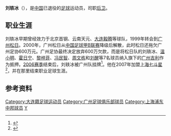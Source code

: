 {{Football player infobox
| playername = 刘轶冰
| fullname = 刘轶冰
| englishfullname = Liu Yibing
| countryofbirth = {{CHN}}
| cityofbirth = [[辽宁|辽宁]][[大连|大连]]
| dateofbirth = {{birth date and age|1975|4|16}}
| height = {{height|m=1.79}}
| position = [[后卫_(足球)|后卫]]
| currentclub = 退役
| clubnumber = 
| youthyears = 
| youthclubs = 
| years = <br><br>1998<br>1999-2000<br>2001-2006<br>2007-2008
| clubs = 北京首钢<br>云南天元<br>[[大连毅腾|大连毅腾]]<br>[[广州松日|广州松日]]<br>[[广州足球俱乐部|广州医药]]<br>[[上海浦东中邦足球俱乐部|上海七斗星/无锡中邦]]
| caps(goals) = <br><br><br>25 {{0}}(0)<br> {{0}}? {{0}}(0)
| pcupdate =
}}
'''刘轶冰'''（{{bd|1975年|4月16日|catIdx=L}}），是[[中国|中国]]已退役的[[足球|足球]]运动员，司职[[后卫_(足球)|后卫]]。

== 职业生涯 ==
刘轶冰早期曾经效力于北京首钢、云南天元、[[大连毅腾|大连毅腾]]等球队，1999年转会到[[广州松日|广州松日]]。2000年，广州松日从[[中国足球甲B联赛|中国足球甲B联赛]]降级后解散，此时松日还拖欠广州足协600万元。广州足协最终决定放弃600万欠款，而是将松日队的刘轶冰、[[温小明|温小明]]、[[霍日宁|霍日宁]]、[[黎梓菲|黎梓菲]]、[[冯民智|冯民智]]、[[周文栋|周文栋]]和[[刘醒|刘醒]]等7名球员纳入旗下的[[广州足球俱乐部|广州吉利]]作为抵押。[[2006年中国足球甲级联赛|2006赛季]]结束后，刘轶冰被广州队挂牌<ref>{{Cite web |url=http://gzdaily.dayoo.com/html/2006-12/17/content_19566748.htm |title=广药首批4名球员挂牌 |accessdate=2010-01-31 |archive-date=2012-07-15 |archive-url=https://archive.is/20120715004854/http://gzdaily.dayoo.com/html/2006-12/17/content_19566748.htm |dead-url=no }}</ref>。他在2007年加盟[[上海浦东中邦足球俱乐部|上海七斗星]]<ref>{{Cite web |url=http://sports.sina.com.cn/b/2007-03-18/13102808185.shtml |title=上海群英三大巴西外援到位 强力前锋曾战欧洲冠军杯 |accessdate=2010-01-31 |archive-date=2012-10-05 |archive-url=https://web.archive.org/web/20121005093438/http://sports.sina.com.cn/b/2007-03-18/13102808185.shtml |dead-url=no }}</ref>，并在那里结束职业足球生涯。

==参考资料==
{{Reflist}}

{{2004年广州日之泉名单}}
{{DEFAULTSORT:LIU Yibing}}
[[Category:大连籍足球运动员|Category:大连籍足球运动员]]
[[Category:广州足球俱乐部球员|Category:广州足球俱乐部球员]]
[[Category:上海浦东中邦球员|Category:上海浦东中邦球员]]
[[Category:刘姓|Y]]